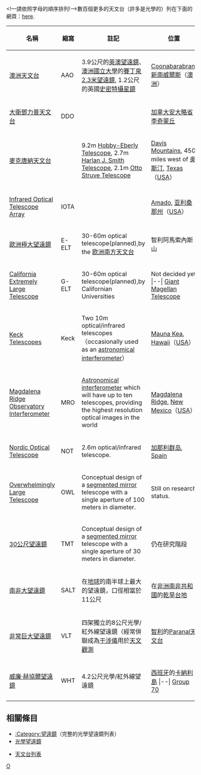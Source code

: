 <!—請依照字母的順序排列!-->數百個更多的天文台（許多是光學的）列在下面的網頁：[https://web.archive.org/web/20061211160229/http://cdsweb.u-strasbg.fr/astroweb/telnotspace.html here].

{| class="wikitable"
|- bgcolor="#ececec"
! 名稱
! 縮寫
! 註記
! 位置
|--
| [[澳洲天文台|澳洲天文台]]
| AAO
| 3.9公尺的[[英澳望遠鏡|英澳望遠鏡]]、[[澳洲國立大學|澳洲國立大學]]的[[賽丁泉2.3米望遠鏡|賽丁泉2.3米望遠鏡]], 1.2公尺的英國[[史密特攝星鏡|史密特攝星鏡]]
| [[Coonabarabran|Coonabarabran]], [[新南威爾斯|新南威爾斯]]（[[澳洲|澳洲]]）
|--
| [[大衛鄧力普天文台|大衛鄧力普天文台]]
| DDO
|
|[[加拿大|加拿大]][[安大略省|安大略省]][[李奇蒙丘|李奇蒙丘]]
|--
|  [[麥克唐納天文台|麥克唐納天文台]]
|
| 9.2m [[Hobby-Eberly_Telescope|Hobby-Eberly Telescope]], 2.7m [[Harlan_J._Smith_Telescope|Harlan J. Smith Telescope]], 2.1m [[Otto_Struve_Telescope|Otto Struve Telescope]]
| [[Davis_Mountains|Davis Mountains]], 450 miles west of [[奥斯汀_(得克萨斯州)|奥斯汀]], [[Texas|Texas]]（[[美国|USA]]）
|--
| [[Infrared_Optical_Telescope_Array|Infrared Optical Telescope Array]]
| IOTA
|
| [[Amado,_Arizona|Amado]], [[亚利桑那州|亚利桑那州]]（[[美国|USA]]）
|--
| [[欧洲极大望远镜|歐洲極大望遠鏡]]
| E-ELT
| 30-60m optical telescope(planned),by the [[欧洲南方天文台|欧洲南方天文台]]
| 智利阿馬索內斯山
|--
| [[California_Extremely_Large_Telescope|California Extremely Large Telescope]]
| G-ELT
| 30-60m optical telescope(planned),by Californian Universities
| Not decided yet
|--| [[Giant_Magellan_Telescope|Giant Magellan Telescope]]
| [[巨型麦哲伦望远镜|巨型麥哲倫望遠鏡]]
| GMT
| 25m optical telescope（planned）
| 智利[[拉斯坎帕纳斯天文台|拉斯坎帕纳斯天文台]]
|--| [https://web.archive.org/web/20061214083436/http://www.astro.lu.se/~torben/euro50/ Euro 50]
|
| EURO50
| 50m optical telescope(planned),cooperation from 
* Tuorla Observatory, [[Finland|Finland]]
* Department of Physics, National University of [[Ireland|Ireland]]
* Instituto de Astrofisica de Canarias, [[Spain|Spain]]
* [[Lund_Observatory|Lund Observatory]], [[Sweden|Sweden]]
* Optical Science Laboratory, University College London, UK
* National Physical Laboratory, [[英国|UK]]
| [[Roque_de_los_Muchachos_Observatory|Roque de los Muchachos Observatory]], [[La_Palma|La Palma]]（[[加那利群岛|加那利群岛]]）
|--
| [[Keck_Telescope|Keck Telescope]]s
| Keck
| Two 10m optical/infrared telescopes（occasionally used as an [[astronomical_interferometer|astronomical interferometer]]）
| [[Mauna_Kea|Mauna Kea]], [[Hawaii|Hawaii]]（[[美国|USA]]）
|--
| [[Magdalena_Ridge_Observatory_Interferometer|Magdalena Ridge Observatory Interferometer]]
| MRO
| [[Astronomical_interferometer|Astronomical interferometer]] which will have up to ten telescopes, providing the highest resolution optical images in the world
| [[Magdalena_Ridge|Magdalena Ridge]], [[New_Mexico|New Mexico]]（[[美国|USA]]）
|--
| [[Nordic_Optical_Telescope|Nordic Optical Telescope]]
| NOT
| 2.6m optical/infrared telescope.
| [[加那利群岛|加那利群岛]], [[Spain|Spain]]
|--
| [[Overwhelmingly_Large_Telescope|Overwhelmingly Large Telescope]]
| OWL
| Conceptual design of a [[segmented_mirror|segmented mirror]] telescope with a single aperture of 100 meters in diameter.
| Still on research status.
|--
| [[30公尺望遠鏡|30公尺望遠鏡]]
| TMT
| Conceptual design of a [[segmented_mirror|segmented mirror]] telescope with a single aperture of 30 meters in diameter.
| 仍在研究階段
|--
| [[南非大望遠鏡|南非大望遠鏡]]
| SALT
| 在[[地球|地球]]的南半球上最大的望遠鏡，口徑相當於11公尺
| 在[[非洲|非洲]][[南非共和國|南非共和國]]的[[乾旱台地|乾旱台地]]
|--
| [[甚大望远镜|非常巨大望遠鏡]]
| VLT
| 四架獨立的8公尺光學/紅外線望遠鏡（經常併聯成為[[干涉儀|干涉儀]]用於[[天文觀測|天文觀測]]
| [[智利|智利]]的[[帕瑞纳天文台|Paranal天文台]]
|--
| [[威廉·赫協爾望遠鏡|威廉·赫協爾望遠鏡]]
| WHT
| 4.2公尺光學/紅外線望遠鏡
| [[西班牙|西班牙]]的[[卡納利島|卡納利島]]
|--| [[Group_70|Group 70]]
|
| LAT
|研發中的1.8公尺（70英吋）[[業餘望遠鏡|業餘望遠鏡]]
| [[美國|美國]][[加利福尼亞州|加利福尼亞州]]的[[TBD|TBD]])
|}

== 相關條目 ==
* [[:Category:望遠鏡|:Category:望遠鏡]]（完整的光學望遠鏡列表）
* [[光學望遠鏡|光學望遠鏡]]

* [[天文台列表|天文台列表]]

[[Category:望遠鏡列表|O]]